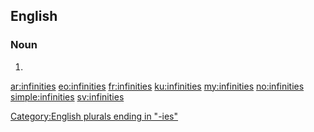 ==English==

===Noun===
{{head|en|noun plural form}}

# {{plural of|infinity|lang=en}}

[[Category:English plurals ending in "-ies"]]

[[ar:infinities]]
[[eo:infinities]]
[[fr:infinities]]
[[ku:infinities]]
[[my:infinities]]
[[no:infinities]]
[[simple:infinities]]
[[sv:infinities]]
